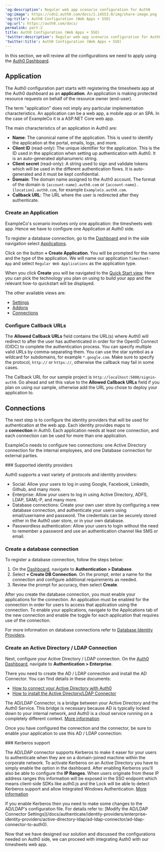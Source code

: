 ---
'og:description': Regular web app scenario configuration for Auth0
'og:image': https://cdn2.auth0.com/docs/1.14553.0/img/share-image.png
'og:title': Auth0 Configuration (Web Apps + SSO)
'og:url': https://auth0.com/docs/
permalink: part-2
title: Auth0 Configuration (Web Apps + SSO)
'twitter:description': Regular web app scenario configuration for Auth0
'twitter:title': Auth0 Configuration (Web Apps + SSO)
---
In this section, we will review all the configurations we need to apply using the [Auth0 Dashboard](https://manage.auth0.com/#).

## Application

The Auth0 configuration part starts with registering the timesheets app at the <Tooltip tip="Auth0 Dashboard: Auth0's main product to configure your services." cta="View Glossary" href="/docs/glossary?term=Auth0+dashboard">Auth0 dashboard</Tooltip> as an **application**. An application is making protected resource requests on behalf of the <Tooltip tip="Resource Owner: Entity (such as a user or application) capable of granting access to a protected resource." cta="View Glossary" href="/docs/glossary?term=resource+owner">resource owner</Tooltip> (end-user).

<Callout icon="file-lines" color="#0EA5E9" iconType="regular">

The term "application" does not imply any particular implementation characteristics. An application can be a web app, a mobile app or an SPA. In the case of ExampleCo it is a ASP.NET Core web app.

</Callout>

The main characteristics of an application in Auth0 are:

* **Name**: The canonical name of the application. This is used to identify the application at the portal, emails, logs, and more.
* **<Tooltip tip="Client ID: Identification value given to your registered resource from Auth0." cta="View Glossary" href="/docs/glossary?term=Client+ID">Client ID</Tooltip>** (read-only): The unique identifier for the application. This is the ID used in the application when setting up authentication with Auth0. It is an auto-generated alphanumeric string.
* **<Tooltip tip="Client Secret: Secret used by a client (application) to authenticate with the Authorization Server; it should be known to only the client and the Authorization Server and must be sufficiently random to not be guessable." cta="View Glossary" href="/docs/glossary?term=Client+secret">Client secret</Tooltip>** (read-only): A string used to sign and validate tokens which will be used in the different authentication flows. It is auto-generated and it must be kept confidential.
* **Domain**: The domain name assigned to the Auth0 account. The format of the domain is `{account-name}.auth0.com` or `{account-name}.{location}.auth0.com`, for example `ExampleCo.auth0.com`.
* **Callback URL**: The URL where the user is redirected after they authenticate.

### Create an Application

ExampleCo's scenario involves only one application: the timesheets web app. Hence we have to configure one Application at Auth0 side.

To register a database connection, go to the [Dashboard](https://manage.auth0.com/#) and in the side navigation select [Applications](https://manage.auth0.com/#/applications).

Click on the button **+ Create Application**. You will be prompted for the name and the type of the application. We will name our application `Timesheet-App` and select `Regular Web Applications` as the application type.

When you click **Create** you will be navigated to the [Quick Start view](https://manage.auth0.com/#/applications/YOUR_CLIENT_ID/quickstart). Here you can pick the technology you plan on using to build your app and the relevant how-to quickstart will be displayed.

The other available views are:

* [Settings](https://manage.auth0.com/#/applications/YOUR_CLIENT_ID/settings)
* [Addons](https://manage.auth0.com/#/applications/YOUR_CLIENT_ID/addons)
* [Connections](https://manage.auth0.com/#/applications/YOUR_CLIENT_ID/connections)

### Configure Callback URLs

The **Allowed Callback URLs** field contains the URL(s) where Auth0 will redirect to after the user has authenticated in order for the <Tooltip tip="OpenID: Open standard for authentication that allows applications to verify users' identities without collecting and storing login information." cta="View Glossary" href="/docs/glossary?term=OpenID">OpenID</Tooltip> Connect (OIDC) to complete the authentication process. You can specify multiple valid URLs by comma-separating them. You can use the star symbol as a wildcard for subdomains, for example `*.google.com`. Make sure to specify the protocol, `http://` or `https://`, otherwise the callback may fail in some cases.

The Callback URL for our sample project is `http://localhost:5000/signin-auth0`. Go ahead and set this value to the **Allowed Callback URLs** field if you plan on using our sample, otherwise add the URL you chose to deploy your application to.

## Connections

The next step is to configure the <Tooltip tip="Identity Provider (IdP): Service that stores and manages digital identities." cta="View Glossary" href="/docs/glossary?term=identity+providers">identity providers</Tooltip> that will be used for authentication at the web app. Each identity provides maps to a **connection** in Auth0. Each application needs at least one connection, and each connection can be used for more than one application.

ExampleCo needs to configure two connections: one Active Directory connection for the internal employees, and one Database connection for external parties.

<Info>
### Supported identity providers

Auth0 supports a vast variety of protocols and identity providers:

* Social: Allow your users to log in using Google, Facebook, LinkedIn, Github, and many more.
* Enterprise: Allow your users to log in using Active Directory, ADFS, LDAP, <Tooltip tip="Security Assertion Markup Language (SAML): Standardized protocol allowing two parties to exchange authentication information without a password." cta="View Glossary" href="/docs/glossary?term=SAML-P">SAML-P</Tooltip>, and many more.
* Database connections: Create your own user store by configuring a new database connection, and authenticate your users using email/username and password. The credentials can be securely stored either in the Auth0 user store, or in your own database.
* <Tooltip tip="Passwordless: Form of authentication that does not rely on a password as the first factor." cta="View Glossary" href="/docs/glossary?term=Passwordless">Passwordless</Tooltip> authentication: Allow your users to login without the need to remember a password and use an authentication channel like SMS or email.
</Info>

### Create a database connection

To register a database connection, follow the steps below:

1. On the [Dashboard](https://manage.auth0.com/#), navigate to **Authentication > Database**.
2. Select **+ Create DB Connection**. On the prompt, enter a name for the connection and configure additional requirements as needed.
3. Review the prompt for accuracy, then select **Create**.

After you create the database connection, you must enable your applications for the connection. An application must be enabled for the connection in order for users to access that application using the connection. To enable your applications, navigate to the Applications tab of the new connection and enable the toggle for each application that requires use of the connection.

For more information on database connections refer to [Database Identity Providers](/docs/authenticate/database-connections).

### Create an Active Directory / LDAP Connection

Next, configure your Active Directory / LDAP connection. On the [Auth0 Dashboard](https://manage.auth0.com/#), navigate to **Authentication > Enterprise**.

There you need to create the AD / LDAP connection and install the AD Connector. You can find details in these documents:

* [How to connect your Active Directory with Auth0](/docs/authenticate/identity-providers/enterprise-identity-providers/active-directory-ldap)
* [How to install the Active Directory/LDAP Connector](/docs/authenticate/identity-providers/enterprise-identity-providers/active-directory-ldap/ad-ldap-connector)

<Callout icon="file-lines" color="#0EA5E9" iconType="regular">

The AD/LDAP Connector, is a bridge between your Active Directory and the Auth0 Service. This bridge is necessary because AD is typically locked down to your internal network, and Auth0 is a cloud service running on a completely different context. [More information](/docs/authenticate/identity-providers/enterprise-identity-providers/active-directory-ldap/ad-ldap-connector)

</Callout>

Once you have configured the connection and the connector, be sure to enable your application to use this AD / LDAP connection:

<Info>
### Kerberos support

The AD/LDAP connector supports Kerberos to make it easer for your users to authenticate when they are on a domain-joined machine within the corporate network. To activate Kerberos on an Active Directory you have to simply enable the option in the dashboard. After enabling Kerberos you'll also be able to configure the **IP Ranges**. When users originate from these IP address ranges this information will be exposed in the SSO endpoint which means client-side SDKs like auth0.js and the Lock will be able to detect Kerberos support and allow Integrated Windows Authentication.
[More information](/docs/authenticate/identity-providers/enterprise-identity-providers/active-directory-ldap/ad-ldap-connector/configure-ad-ldap-connector-with-kerberos)

<Callout icon="file-lines" color="#0EA5E9" iconType="regular">
If you enable Kerberos then you need to make some changes to the AD/LDAP's configuration file. For details refer to: [Modify the AD/LDAP Connector Settings](/docs/authenticate/identity-providers/enterprise-identity-providers/active-directory-ldap/ad-ldap-connector/ad-ldap-connector-to-auth0).
</Callout>
</Info>

Now that we have designed our solution and discussed the configurations needed on Auth0 side, we can proceed with integrating Auth0 with our timesheets web app.